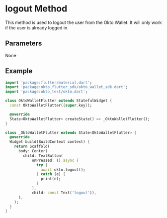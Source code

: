 
# logout Method
This method is used to logout the user from the Okto Wallet. It will only work if the user is already logged in.

## Parameters
None



## Example
```dart copy
import 'package:flutter/material.dart';
import 'package:okto_flutter_sdk/okto_wallet_sdk.dart';
import 'package:okto_test/okto.dart';

class OktoWalletFlutter extends StatefulWidget {
  const OktoWalletFlutter({super.key});

  @override
  State<OktoWalletFlutter> createState() => _OktoWalletFlutter();
}

class _OktoWalletFlutter extends State<OktoWalletFlutter> {
  @override
  Widget build(BuildContext context) {
    return Scaffold(
      body: Center(
        child: TextButton(
            onPressed: () async {
              try {
                await okto.logout();
              } catch (e) {
                print(e);
              }
            },
            child: const Text('logout')),
      ),
    );
  }
}

```
